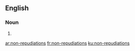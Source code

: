 ==English==

===Noun===
{{head|en|plural}}

# {{plural of|non-repudiation|lang=en|nocat=1}}

[[ar:non-repudiations]]
[[fr:non-repudiations]]
[[ku:non-repudiations]]